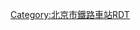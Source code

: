 <noinclude>{{BS-map
| title = 青龙桥站站线布置图
| map = </noinclude>
\ENDEa\
STRc2!~BSr\ABZg3\
STR+1!~BSr\ABZg2!~STRc4\STRc3
STR+BSr\STR!~STRc1\STR+4!~BSl
STR+BSr\STR\STR+BSl
STR+BSr\STR\STR+BSl
STR+BSr\STR\STR+BSl
STR+BSr\STR\STR+BSl
STR+BSr\ENDEe\STR+BSl
BUILDING\STR+BSr\\STR+BSl\
STR+BSr\\STR+BSl
STR+BSr\\STR+BSl
STR+BSr\\STR+BSl
STR2\STRc3\STR
STRc1\STR2+4\STR!~STRc3
\STRc1\ABZg+4
\STRc2\ABZg3
\STR+1\STR!~STRc4
\STRg\STR
STRc2\STR3\STR
CONT1\STRc4\STRf~~ ~~ ~~ ~~[[京包铁路]][[上行线]]，从[[包头站]]
\\CONTf~~ ~~ ~~ ~~京包铁路上行线，往[[北京北站]]

<noinclude>}}

{{Rdt intro|[[青龙桥站]]}}

[[Category:北京市鐵路車站RDT]]

</noinclude>